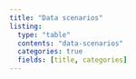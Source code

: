 ```yaml
---
title: "Data scenarios"
listing:
  type: "table"
  contents: "data-scenarios"
  categories: true
  fields: [title, categories]
---
```

